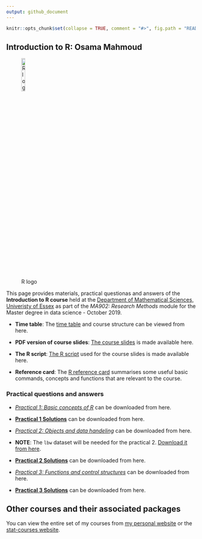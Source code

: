 ---
output: github_document
---
<!-- README.md is generated from README.Rmd. Please edit that file -->

```{r, echo = FALSE}
knitr::opts_chunk$set(collapse = TRUE, comment = "#>", fig.path = "README-")
```

## Introduction to R: Osama Mahmoud

![R logo](https://raw.githubusercontent.com/statcourses/Intro-R/master/Images/R.png){ width=15% }

This page provides materials, practical questionas and  answers of the **Introduction to R course** held at the [Department of Mathematical Sciences, Univeristy of Essex](https://www.essex.ac.uk/departments/mathematical-sciences) as part of the *MA902: Research Methods* module for the Master degree in data science - October 2019.

  * **Time table**:
The [time table](https://raw.githubusercontent.com/statcourses/Intro-R/master/Time_Table.pdf) and course structure can be viewed from here.

  * **PDF version of course slides**:
[The course slides](https://raw.githubusercontent.com/statcourses/Intro-R/master/slides.pdf) is made available here.

  * **The R script**:
[The R script](https://raw.githubusercontent.com/statcourses/Intro-R/master/Rscript.R) used for the course slides is made available here.

  * **Reference card**:
The [R reference card](https://raw.githubusercontent.com/statcourses/Intro-R/master/Refcard.pdf) summarises some useful basic commands, concepts and functions that are relevant to the course.

### Practical questions and answers

  * [*Practical 1: Basic concepts of R*](https://raw.githubusercontent.com/statcourses/Intro-R/master/Practical_1/Practical_Intro-1.pdf) can be downloaded from here.
  
  * [**Practical 1 Solutions**](https://raw.githubusercontent.com/statcourses/Intro-R/master/Practical_1/Solution_Intro-1.pdf) can be downloaded from here.
  
  * [*Practical 2: Objects and data handeling*](https://raw.githubusercontent.com/statcourses/Intro-R/master/Practical_2/Practical_Intro-2.pdf) can be downloaded from here.
  
  * **NOTE**: The `lbw` dataset will be needed for the practical 2. [Download it from here](https://raw.githubusercontent.com/statcourses/Intro-R/master/Practical_2/lbw.csv).
  
  * [**Practical 2 Solutions**](https://raw.githubusercontent.com/statcourses/Intro-R/master/Practical_2/Solution_Intro-2.pdf) can be downloaded from here.
  
  * [*Practical 3: Functions and control structures*](https://raw.githubusercontent.com/statcourses/Intro-R/master/Practical_3/Practical_Intro-3.pdf) can be downloaded from here.
  
  * [**Practical 3 Solutions**](https://raw.githubusercontent.com/statcourses/Intro-R/master/Practical_3/Solution_Intro-3.pdf) can be downloaded from here.
  

## Other courses and their associated packages

You can view the entire set of my courses from [my personal website](http://osmahmoud.com/R-courses/) or the [stat-courses website](https://statcourses.github.io/).

